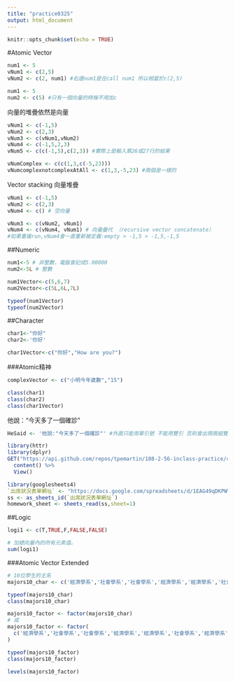 ```yaml
---
title: "practice0325"
output: html_document
---
```


```r
knitr::opts_chunk$set(echo = TRUE)
```

#Atomic Vector

```r
num1 <- 5
vNum1 <- c(2,5)
vNum2 <- c(2, num1) #右邊num1是在call num1 所以相當於c(2,5)
```

```r
num1 <- 5
num2 <- c(5) #只有一個向量的時候不用加c
```
向量的堆疊依然是向量
```r
vNum1 <- c(-1,5)
vNum2 <- c(2,3)
vNum3 <- c(vNum1,vNum2)
vNum4 <- c(-1,5,2,3)
vNum5 <- c(c(-1,5),c(2,3)) #實際上是輸入第26或27行的結果
```

```r
vNumComplex <- c(c(1,3,c(-5,23)))
vNumcomplexnotcomplexAtAll <- c(1,3,-5,23) #兩個是一樣的
```

Vector stacking 向量堆疊
```r
vNum1 <- c(-1,5)
vNum2 <- c(2,3)
vNum4 <- c() # 空向量
```

```r
vNum3 <- c(vNum2, vNum1)
vNum4 <- c(vNum4, vNum1) # 向量疊代 （recursive vector concatenate）
#如果重複run,vNum4會一直重新被定義:empty > -1,5 > -1,5,-1,5
```

##Numeric
```r
num1<-5 # 非整數，電腦會記成5.00000
num2<-5L # 整數

num1Vector<-c(5,6,7)
num2Vector<-c(5L,6L,7L)
```

```r
typeof(num1Vector)
typeof(num2Vector)
```

##Character

```r
char1<-"你好"
char2<-'你好'
```

```r
char1Vector<-c("你好","How are you?")
```

###Atomic精神
```r
complexVector <- c("小明今年歲數","15")
```

```r
class(char1)
class(char2)
class(char1Vector)
```

他說："今天多了一個確診"
```r
HeSaid <- '他說:"今天多了一個確診"' #外面只能用單引號 不能用雙引 否則會出現兩組雙引號
```
```r
library(httr)
library(dplyr)
GET("https://api.github.com/repos/tpemartin/108-2-56-inclass-practice/commits") %>%
  content() %>%
  View()
```

```r
library(googlesheets4)
`出席狀況表單網址` <- "https://docs.google.com/spreadsheets/d/1EAG49qDKPWWi0ebkVr29TLrvVnoBPfkvxYY-J3xLAHY/edit#gid=458686645" # 缺乏定義值
ss <- as_sheets_id(`出席狀況表單網址`)
homework_sheet <- sheets_read(ss,sheet=1)
```

##Logic

```r
logi1 <- c(T,TRUE,F,FALSE,FALSE)
```

```r
# 加總向量內的所有元素值。
sum(logi1)
```

###Atomic Vector Extended

```r
# 10位學生的主系
majors10_char <- c('經濟學系','社會學系','社會學系','經濟學系','經濟學系','社會學系','經濟學系','經濟學系','經濟學系','社會學系')

typeof(majors10_char)
class(majors10_char)
```

```r
majors10_factor <- factor(majors10_char)
# 或
majors10_factor <- factor(
  c('經濟學系','社會學系','社會學系','經濟學系','經濟學系','社會學系','經濟學系','經濟學系','經濟學系','社會學系')
)

typeof(majors10_factor)
class(majors10_factor)
```

```r
levels(majors10_factor)
```






